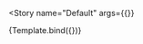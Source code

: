 

<Meta
  title="Components/Charts/Chart"
  decorators={decorators}
/>


<Story
  name="Default"
  args={{}}
>
  {Template.bind({})}
</Story>
